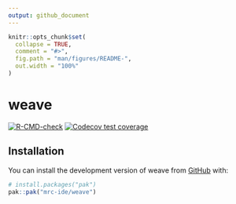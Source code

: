 ```yaml
---
output: github_document
---
```


<!-- README.md is generated from README.Rmd. Please edit that file -->

```r
knitr::opts_chunk$set(
  collapse = TRUE,
  comment = "#>",
  fig.path = "man/figures/README-",
  out.width = "100%"
)
```

# weave

<!-- badges: start -->
[![R-CMD-check](https://github.com/mrc-ide/weave/actions/workflows/R-CMD-check.yaml/badge.svg)](https://github.com/mrc-ide/weave/actions/workflows/R-CMD-check.yaml)
[![Codecov test coverage](https://codecov.io/gh/mrc-ide/weave/graph/badge.svg)](https://app.codecov.io/gh/mrc-ide/weave)
<!-- badges: end -->

## Installation

You can install the development version of weave from [GitHub](https://github.com/) with:

``` r
# install.packages("pak")
pak::pak("mrc-ide/weave")
```

